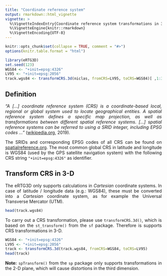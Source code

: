 ```yaml
---
title: "Coordinate reference system"
output: rmarkdown::html_vignette
vignette: >
  %\VignetteIndexEntry{Coordinate reference system transformations in 3-D}
  %\VignetteEngine{knitr::rmarkdown}
  %\VignetteEncoding{UTF-8}
---
```

<style>
body {
text-align: justify}
</style>
```r
knitr::opts_chunk$set(collapse = TRUE, comment = "#>")
options(knitr.table.format = "html")

library(eRTG3D)
set.seed(123)
WGS84 <- "+init=epsg:4326"
LV95 <- "+init=epsg:2056"
track.wgs84 <- transformCRS.3d(niclas, fromCRS=LV95, toCRS=WGS84)[ ,1:3]
```

## Definition
*"A [...] coordinate reference system (CRS) is a coordinate-based local, regional or global system used to locate geographical entities. A spatial reference system defines a specific map projection, as well as transformations between different spatial reference systems. [...] spatial reference systems can be referred to using a SRID integer, including EPSG codes ..."* ([wikipedia.org](https://en.wikipedia.org/wiki/Spatial_reference_system), 2019).

The SRIDs and corresponding EPSG codes of all CRS can be found on [spatialreference.org](https://spatialreference.org). The most common global CRS in latitude and longitude is WGS84 (used by the GPS satellite navigation system) with the following CRS string `"+init=epsg:4326"` as identifier.

## Transform CRS in 3-D
The eRTG3D only supports calculations in *Cartesian* coordinate systems. In case of latitude / longitude data (e.g.: WGS84), these must be converted into a *Cartesian* coordinate system, as for example the Universal Transverse Mercator (UTM).
```r
head(track.wgs84)
```

To carry out a CRS transformation, please use `transformCRS.3d()`, which is based on the `st_transform()` from the `sf` package. Therefore is supports CRS transformations in 3-D.

```r
WGS84 <- "+init=epsg:4326"
LV95 <- "+init=epsg:2056"
track <- transformCRS.3d(track.wgs84, fromCRS=WGS84, toCRS=LV95)
head(track)
```

**Note:** `spTransform()` from the `sp` package only supports transformations in the 2-D plane, which will cause distortions in the third dimension.
